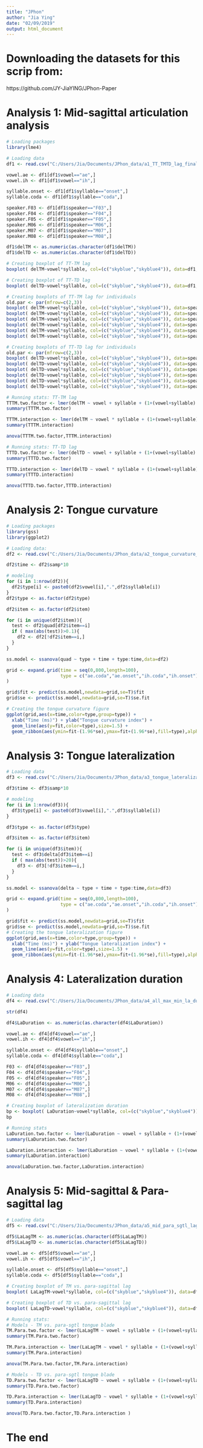 ---
title: "JPhon"
author: "Jia Ying"
date: "02/09/2019"
output: html_document
---

# Downloading the datasets for this scrip from:
https://github.com/JY-JiaYING/JPhon-Paper

# Analysis 1: Mid-sagittal articulation analysis
```{r}

# Loading packages
library(lme4)

# Loading data
df1 <- read.csv("C:/Users/Jia/Documents/JPhon_data/a1_TT_TMTD_lag_final.csv")

vowel.ae <- df1[df1$vowel=="ae",]
vowel.ih <- df1[df1$vowel=="ih",]

syllable.onset <- df1[df1$syllable=="onset",]
syllable.coda <- df1[df1$syllable=="coda",]

speaker.F03 <- df1[df1$speaker=="F03",]
speaker.F04 <- df1[df1$speaker=="F04",]
speaker.F05 <- df1[df1$speaker=="F05",]
speaker.M06 <- df1[df1$speaker=="M06",]
speaker.M07 <- df1[df1$speaker=="M07",]
speaker.M08 <- df1[df1$speaker=="M08",]

df1$delTM <- as.numeric(as.character(df1$delTM))
df1$delTD <- as.numeric(as.character(df1$delTD))

# Creating boxplot of TT-TM lag
boxplot( delTM~vowel*syllable, col=(c("skyblue","skyblue4")), data=df1, ylab="Time (ms)", par(font.lab=2), notch=TRUE, las=2, cex.axis=1, at =c(3,4,1,2), par(font.axis = 2 ), font.lab=2  )

# Creating boxplot of TT-TD lag
boxplot( delTD~vowel*syllable, col=(c("skyblue","skyblue4")), data=df1, ylab="Time (ms)", par(font.lab=2), notch=TRUE, las=2, cex.axis=1, at =c(3,4,1,2), par(font.axis = 2 ), font.lab=2  )

# Creating boxplots of TT-TM lag for individuals
old.par <- par(mfrow=c(2,3))
boxplot( delTM~vowel*syllable, col=(c("skyblue","skyblue4")), data=speaker.F03, ylab="Time (ms)", main="F03: TT-TM lag", par(font.lab=2), las=2, cex.axis=1, at =c(3,4,1,2), par(font.axis = 2 ), font.lab=2  )
boxplot( delTM~vowel*syllable, col=(c("skyblue","skyblue4")), data=speaker.F04, ylab="Time (ms)", main="F04: TT-TM lag", par(font.lab=2), las=2, cex.axis=1, at =c(3,4,1,2), par(font.axis = 2 ), font.lab=2  )
boxplot( delTM~vowel*syllable, col=(c("skyblue","skyblue4")), data=speaker.F05, ylab="Time (ms)", main="F05: TT-TM lag", par(font.lab=2), las=2, cex.axis=1, at =c(3,4,1,2), par(font.axis = 2 ), font.lab=2  )
boxplot( delTM~vowel*syllable, col=(c("skyblue","skyblue4")), data=speaker.M06, ylab="Time (ms)", main="M06: TT-TM lag", par(font.lab=2), las=2, cex.axis=1, at =c(3,4,1,2), par(font.axis = 2 ), font.lab=2  )
boxplot( delTM~vowel*syllable, col=(c("skyblue","skyblue4")), data=speaker.M07, ylab="Time (ms)", main="M07: TT-TM lag", par(font.lab=2), las=2, cex.axis=1, at =c(3,4,1,2), par(font.axis = 2 ), font.lab=2  )
boxplot( delTM~vowel*syllable, col=(c("skyblue","skyblue4")), data=speaker.M08, ylab="Time (ms)", main="M08: TT-TM lag", par(font.lab=2), las=2, cex.axis=1, at =c(3,4,1,2), par(font.axis = 2 ), font.lab=2  )

# Creating boxplots of TT-TD lag for individuals
old.par <- par(mfrow=c(2,3))
boxplot( delTD~vowel*syllable, col=(c("skyblue","skyblue4")), data=speaker.F03, ylab="Time (ms)", main="F03: TT-TD lag", par(font.lab=2), las=2, cex.axis=1, at =c(3,4,1,2), par(font.axis = 2 ), font.lab=2  )
boxplot( delTD~vowel*syllable, col=(c("skyblue","skyblue4")), data=speaker.F04, ylab="Time (ms)", main="F04: TT-TD lag", par(font.lab=2), las=2, cex.axis=1, at =c(3,4,1,2), par(font.axis = 2 ), font.lab=2  )
boxplot( delTD~vowel*syllable, col=(c("skyblue","skyblue4")), data=speaker.F05, ylab="Time (ms)", main="F05: TT-TD lag", par(font.lab=2), las=2, cex.axis=1, at =c(3,4,1,2), par(font.axis = 2 ), font.lab=2  )
boxplot( delTD~vowel*syllable, col=(c("skyblue","skyblue4")), data=speaker.M06, ylab="Time (ms)", main="M06: TT-TD lag", par(font.lab=2), las=2, cex.axis=1, at =c(3,4,1,2), par(font.axis = 2 ), font.lab=2  )
boxplot( delTD~vowel*syllable, col=(c("skyblue","skyblue4")), data=speaker.M07, ylab="Time (ms)", main="M07: TT-TD lag", par(font.lab=2), las=2, cex.axis=1, at =c(3,4,1,2), par(font.axis = 2 ), font.lab=2  )
boxplot( delTD~vowel*syllable, col=(c("skyblue","skyblue4")), data=speaker.M08, ylab="Time (ms)", main="M08: TT-TD lag", par(font.lab=2), las=2, cex.axis=1, at =c(3,4,1,2), par(font.axis = 2 ), font.lab=2  )

# Running stats: TT-TM lag
TTTM.two.factor <- lmer(delTM ~ vowel + syllable + (1+(vowel+syllable)|speaker), data=df1, REML = FALSE)
summary(TTTM.two.factor)

TTTM.interaction <- lmer(delTM ~ vowel * syllable + (1+(vowel+syllable)|speaker), data=df1, REML = FALSE)
summary(TTTM.interaction)

anova(TTTM.two.factor,TTTM.interaction)

# Running stats: TT-TD lag
TTTD.two.factor <- lmer(delTD ~ vowel + syllable + (1+(vowel+syllable)|speaker), data=df1, REML = FALSE)
summary(TTTD.two.factor)

TTTD.interaction <- lmer(delTD ~ vowel * syllable + (1+(vowel+syllable)|speaker), data=df1, REML = FALSE)
summary(TTTD.interaction)

anova(TTTD.two.factor,TTTD.interaction)

```
# Analysis 2: Tongue curvature
```{r}
# Loading packages
library(gss)
library(ggplot2)

# Loading data:
df2 <- read.csv("C:/Users/Jia/Documents/JPhon_data/a2_tongue_curvature_results_final.csv")

df2$time <- df2$samp*10

# modeling
for (i in 1:nrow(df2)){
  df2$type[i] <- paste0(df2$vowel[i],".",df2$syllable[i])
}
df2$type <- as.factor(df2$type)

df2$item <- as.factor(df2$item)

for (i in unique(df2$item)){
  test <- df2$quad[df2$item==i]
  if ( max(abs(test))>0.1){
    df2 <- df2[!df2$item==i,]
  }
}

ss.model <- ssanova(quad ~ type + time + type:time,data=df2)

grid <- expand.grid(time = seq(0,800,length=100),
                    type = c("ae.coda","ae.onset","ih.coda","ih.onset")
)

grid$fit <- predict(ss.model,newdata=grid,se=T)$fit
grid$se <- predict(ss.model,newdata=grid,se=T)$se.fit

# Creating the tongue curvature figure
ggplot(grid,aes(x=time,color=type,group=type)) +
  xlab("Time (ms)") + ylab("Tongue curvature index") +
  geom_line(aes(y=fit,color=type),size=1.5) +
  geom_ribbon(aes(ymin=fit-(1.96*se),ymax=fit+(1.96*se),fill=type),alpha=0.5, color="NA") 

```

# Analysis 3: Tongue lateralization
```{r}
# Loading data
df3 <- read.csv("C:/Users/Jia/Documents/JPhon_data/a3_tongue_lateralization_results_final.csv")

df3$time <- df3$samp*10

# modeling
for (i in 1:nrow(df3)){
  df3$type[i] <- paste0(df3$vowel[i],".",df3$syllable[i])
}

df3$type <- as.factor(df3$type)

df3$item <- as.factor(df3$item)

for (i in unique(df3$item)){
  test <- df3$delta[df3$item==i]
  if ( max(abs(test))>20){
    df3 <- df3[!df3$item==i,]
  }
}

ss.model <- ssanova(delta ~ type + time + type:time,data=df3)

grid <- expand.grid(time = seq(0,800,length=100),
                    type = c("ae.coda","ae.onset","ih.coda","ih.onset")
)

grid$fit <- predict(ss.model,newdata=grid,se=T)$fit
grid$se <- predict(ss.model,newdata=grid,se=T)$se.fit
# Creating the tongue lateralization figure
ggplot(grid,aes(x=time,color=type,group=type)) +
  xlab("Time (ms)") + ylab("Tongue lateralization index") +
  geom_line(aes(y=fit,color=type),size=1.5) +
  geom_ribbon(aes(ymin=fit-(1.96*se),ymax=fit+(1.96*se),fill=type),alpha=0.5, color="NA") 

```


# Analysis 4: Lateralization duration
```{r}
# Loading data
df4 <- read.csv("C:/Users/Jia/Documents/JPhon_data/a4_all_max_min_la_duration_final.csv")

str(df4)

df4$LaDuration <- as.numeric(as.character(df4$LaDuration))

vowel.ae <- df4[df4$vowel=="ae",]
vowel.ih <- df4[df4$vowel=="ih",]

syllable.onset <- df4[df4$syllable=="onset",]
syllable.coda <- df4[df4$syllable=="coda",]

F03 <- df4[df4$speaker=="F03",]
F04 <- df4[df4$speaker=="F04",]
F05 <- df4[df4$speaker=="F05",]
M06 <- df4[df4$speaker=="M06",]
M07 <- df4[df4$speaker=="M07",]
M08 <- df4[df4$speaker=="M08",]

# Creating boxplot of lateralization duration
bp <- boxplot( LaDuration~vowel*syllable, col=(c("skyblue","skyblue4")), data=df4,  ylab="Time (ms)", at =c(3,4,1,2), notch=TRUE, las=2, cex.axis=1, par(font.lab = 2), par(font.axis = 2) )
bp

# Running stats
LaDuration.two.factor <- lmer(LaDuration ~ vowel + syllable + (1+(vowel+syllable)|speaker), data=df4, REML = FALSE)
summary(LaDuration.two.factor)

LaDuration.interaction <- lmer(LaDuration ~ vowel * syllable + (1+(vowel+syllable)|speaker), data=df4, REML = FALSE)
summary(LaDuration.interaction)

anova(LaDuration.two.factor,LaDuration.interaction)

```

# Analysis 5: Mid-sagittal & Para-sagittal lag
```{r}
# Loading data
df5 <- read.csv("C:/Users/Jia/Documents/JPhon_data/a5_mid_para_sgtl_lag_final.csv")

df5$LaLagTM <- as.numeric(as.character(df5$LaLagTM))
df5$LaLagTD <- as.numeric(as.character(df5$LaLagTD))

vowel.ae <- df5[df5$vowel=="ae",]
vowel.ih <- df5[df5$vowel=="ih",]

syllable.onset <- df5[df5$syllable=="onset",]
syllable.coda <- df5[df5$syllable=="coda",]

# Creating boxplot of TM vs. para-sagittal lag
boxplot( LaLagTM~vowel*syllable, col=(c("skyblue","skyblue4")), data=df5,  ylab="Time (ms)", at =c(3,4,1,2), notch=TRUE, las=2, cex.axis=1, par(font.lab = 2), par(font.axis = 2) )

# Creating boxplot of TD vs. para-sagittal lag
boxplot( LaLagTD~vowel*syllable, col=(c("skyblue","skyblue4")), data=df5,  ylab="Time (ms)", at =c(3,4,1,2), notch=TRUE, las=2, cex.axis=1, par(font.lab = 2), par(font.axis = 2) )

# Running stats: 
# Models - TM vs. para-sgtl tongue blade
TM.Para.two.factor <- lmer(LaLagTM ~ vowel + syllable + (1+(vowel+syllable)|speaker), data=df5, REML = FALSE)
summary(TM.Para.two.factor)

TM.Para.interaction <- lmer(LaLagTM ~ vowel * syllable + (1+(vowel+syllable)|speaker), data=df5, REML = FALSE)
summary(TM.Para.interaction)

anova(TM.Para.two.factor,TM.Para.interaction)

# Models - TD vs. para-sgtl tongue blade
TD.Para.two.factor <- lmer(LaLagTD ~ vowel + syllable + (1+(vowel+syllable)|speaker), data=df5, REML = FALSE)
summary(TD.Para.two.factor)

TD.Para.interaction <- lmer(LaLagTD ~ vowel * syllable + (1+(vowel+syllable)|speaker), data=df5, REML = FALSE)
summary(TD.Para.interaction)

anova(TD.Para.two.factor,TD.Para.interaction )

```

# The end
